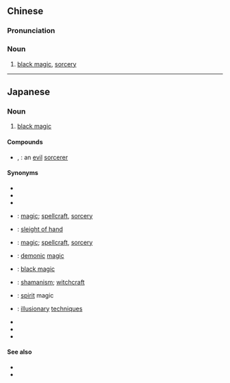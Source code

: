 {{also|邪术}}
==Chinese==
{{zh-forms|s=邪术}}

===Pronunciation===
{{zh-pron
|m=xiéshù
|c=ce4 seot6
|h=pfs=sià-su̍t
|mn=siâ-su̍t
|cat=n
}}

===Noun===
{{zh-noun}}

# [[black magic]], [[sorcery]]

----

==Japanese==
{{ja-kanjitab|邪|術}}

===Noun===
{{ja-noun|じゃじゅつ}}

# [[black magic]]

====Compounds====
* {{ja-r|邪術師|じゃじゅつし}}, {{ja-r|邪術士|じゃじゅつし}}: an [[evil]] [[sorcerer]]

====Synonyms====
{{rel-top|Synonyms}}
* {{ja-r|邪法|じゃぽう}}
* {{ja-r|邪道|じゃどう}}
* {{ja-r|邪導|じゃどう}}
* {{ja-r|魔術|まじゅつ}}: [[magic]]; [[spellcraft]], [[sorcery]]
* {{ja-r|奇術|きじゅつ}}: [[sleight of hand]]
* {{ja-r|妖術|ようじゅつ}}: [[magic]]; [[spellcraft]], [[sorcery]]
* {{ja-r|鬼術|きじゅつ}}: [[demonic]] [[magic]]
* {{ja-r|呪術|じゅじゅつ}}: [[black magic]]
{{rel-mid}}
* {{ja-r|巫術|ふじゅつ}}: [[shamanism]]; [[witchcraft]]
* {{ja-r|霊術|れいじゅつ}}: [[spirit]] magic
* {{ja-r|幻術|げんじゅつ}}: [[illusion]]ary [[technique]]s
* {{ja-r|仙術|せんじゅつ}}
* {{ja-r|聖術|せいじゅつ}}
* {{ja-r|陰陽道|おんみょうどう}}
{{rel-bottom}}

====See also====
* {{pedialite|邪術|lang=ja}}
* {{pedialite|Black magic}}